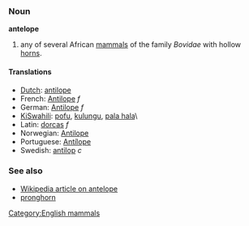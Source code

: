 ===Noun===
'''antelope'''

#any of several African [[mammals]] of the family ''Bovidae'' with hollow [[horn]]s.

====Translations====
*[[Dutch]]: [[antilope]]
*French: [[Antilope]] ''f''
*German: [[Antilope]] ''f''
*[[KiSwahili]]: [[pofu]], [[kulungu]], [[pala hala]]\
*Latin: [[dorcas]] ''f''
*Norwegian: [[Antilope]]
*Portuguese: [[Antílope]]
*Swedish: [[antilop]] ''c''

===See also===
*[[w:antelope|Wikipedia article on antelope]]
*[[pronghorn]]

[[Category:English mammals]]